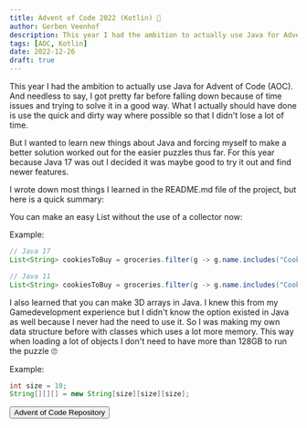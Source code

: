 ```yaml
---
title: Advent of Code 2022 (Kotlin) 🎄
author: Gerben Veenhof
description: This year I had the ambition to actually use Java for Advent of Code (AOC). And needless to say, I got pretty far.
tags: [AOC, Kotlin]
date: 2022-12-26
draft: true
---
```


This year I had the ambition to actually use Java for Advent of Code (AOC). And needless to say, I got pretty far before falling down because of time issues and trying to solve it in a good way. What I actually should have done is use the quick and dirty way where possible so that I didn't lose a lot of time.

But I wanted to learn new things about Java and forcing myself to make a better solution worked out for the easier puzzles thus far. For this year because Java 17 was out I decided it was maybe good to try it out and find newer features.

I wrote down most things I learned in the README.md file of the project, but here is a quick summary:

You can make an easy List without the use of a collector now:

Example:

```java
// Java 17
List<String> cookiesToBuy = groceries.filter(g -> g.name.includes("Cookies")).toList();

// Java 11
List<String> cookiesToBuy = groceries.filter(g -> g.name.includes("Cookies")).collect(Collectors.toList());
```

I also learned that you can make 3D arrays in Java. I knew this from my Gamedevelopment experience but I didn't know the option existed in Java as well because I never had the need to use it. So I was making my own data structure before with classes which uses a lot more memory. This way when loading a lot of objects I don't need to have more than 128GB to run the puzzle 🙄

Example:

```java
int size = 10;
String[][][] = new String[size][size][size];
```

<FlexCenter>
    <Button href="https://github.com/nlxdodge/Advent-Of-Code" icon="mdi:github">Advent of Code Repository</Button>
</FlexCenter>
